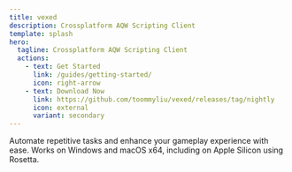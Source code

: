```yaml
---
title: vexed
description: Crossplatform AQW Scripting Client
template: splash
hero:
  tagline: Crossplatform AQW Scripting Client
  actions:
    - text: Get Started
      link: /guides/getting-started/
      icon: right-arrow
    - text: Download Now
      link: https://github.com/toommyliu/vexed/releases/tag/nightly
      icon: external
      variant: secondary
---
```



<CardGrid>
  <Card title="Scriptable" icon="seti:javascript">
    Automate repetitive tasks and enhance your gameplay experience with ease.
  </Card>
  <Card title="Platform Support" icon="laptop">
    Works on Windows and macOS x64, including on Apple Silicon using Rosetta.
  </Card>
</CardGrid>
